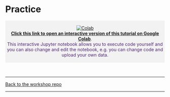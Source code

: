# Practice


<div class="warning" style='padding:0.1em; background-color:#f2f2f2; color:#51247a'>
<span>
<p style='margin-top:1em; text-align:center'>
[![Colab](https://slcladal.github.io/images/colab_lg.png)](https://colab.research.google.com/drive/1yi0hwcwfl5k01XfmpkEgpOf1jL1ObKcC?usp=sharing)<br>
[**Click this link to open an interactive version of this tutorial on Google Colab**](https://colab.research.google.com/drive/1yi0hwcwfl5k01XfmpkEgpOf1jL1ObKcC?usp=sharing). <br> This interactive Jupyter notebook allows you to execute code yourself and you can also change and edit the notebook, e.g. you can change code and upload your own data. <br>
</p>
<p style='margin-left:1em;'>
</p></span>
</div>

<br>


***

[Back to the workshop repo](https://github.com/MartinSchweinberger/TreesUBonn)

***
